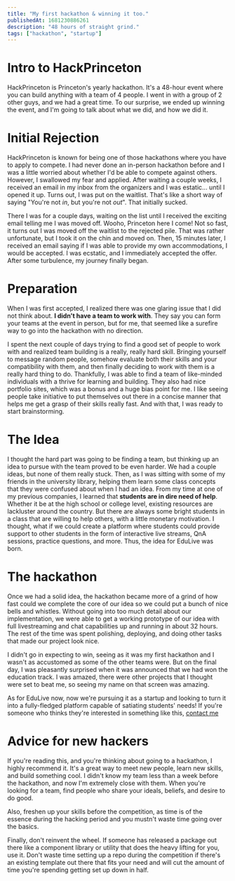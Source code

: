 ```yaml
---
title: "My first hackathon & winning it too."
publishedAt: 1681230886261
description: "48 hours of straight grind."
tags: ["hackathon", "startup"]
---
```


# Intro to HackPrinceton

HackPrinceton is Princeton's yearly hackathon. It's a 48-hour event where you can build anything with a team of 4 people.
I went in with a group of 2 other guys, and we had a great time. To our surprise, we ended up winning the event, and I'm going to talk about what we did, and how we did it.

# Initial Rejection

HackPrinceton is known for being one of those hackathons where you have to apply to compete. I had never done an in-person hackathon before and I was a little worried about whether I'd be able to compete against others. However, I swallowed my fear and applied. After waiting a couple weeks, I received an email in my inbox from the organizers and I was estatic... until I opened it up. Turns out, I was put on the waitlist. That's like a short way of saying "You're not _in_, but you're not _out_". That initially sucked.

There I was for a couple days, waiting on the list until I received the exciting email telling me I was moved off. Wooho, Princeton here I come! Not so fast, it turns out I was moved off the waitlist to the rejected pile. That was rather unfortunate, but I took it on the chin and moved on.
Then, 15 minutes later, I received an email saying if I was able to provide my own accommodations, I would be accepted. I was ecstatic, and I immediately accepted the offer. After some turbulence, my journey finally began.

# Preparation

When I was first accepted, I realized there was one glaring issue that I did not think about. **I didn't have a team to work with**. They say you can form your teams at the event in person, but for me, that seemed like a surefire way to go into the hackathon with no direction.

I spent the next couple of days trying to find a good set of people to work with and realized team building is a really, really hard skill. Bringing yourself to message random people, somehow evaluate both their skills and your compatibility with them, and then finally deciding to work with them is a really hard thing to do.
Thankfully, I was able to find a team of like-minded individuals with a thrive for learning and building. They also had nice portfolio sites, which was a bonus and a huge bias point for me. I like seeing people take initiative to put themselves out there in a concise manner that helps me get a grasp of their skills really fast. And with that, I was ready to start brainstorming.

# The Idea

I thought the hard part was going to be finding a team, but thinking up an idea to pursue with the team proved to be even harder. We had a couple ideas, but none of them really stuck.
Then, as I was sitting with some of my friends in the university library, helping them learn some class concepts that they were confused about when I had an idea. From my time at one of my previous companies, I learned that **students are in dire need of help**.
Whether it be at the high school or college level, existing resources are lackluster around the country. But there are always some bright students in a class that are willing to help others, with a little monetary motivation.
I thought, what if we could create a platform where students could provide support to other students in the form of interactive live streams, QnA sessions, practice questions, and more. Thus, the idea for EduLive was born.

# The hackathon

Once we had a solid idea, the hackathon became more of a grind of how fast could we complete the core of our idea so we could put a bunch of nice bells and whistles. Without going into too much detail about our implementation, we were able to get a working prototype of our idea with full livestreaming and chat capabilities up and running in about 32 hours.
The rest of the time was spent polishing, deploying, and doing other tasks that made our project look nice.

I didn't go in expecting to win, seeing as it was my first hackathon and I wasn't as accustomed as some of the other teams were. But on the final day, I was pleasantly surprised when it was announced that we had won the education track.
I was amazed, there were other projects that I thought were set to beat me, so seeing my name on that screen was amazing.

As for EduLive now, now we're pursuing it as a startup and looking to turn it into a fully-fledged platform capable of satiating students' needs! If you're someone who thinks they're interested in something like this, [contact me](mailto:contact@nico.engineer)

# Advice for new hackers

If you're reading this, and you're thinking about going to a hackathon, I highly recommend it. It's a great way to meet new people, learn new skills, and build something cool.
I didn't know my team less than a week before the hackathon, and now I'm extremely close with them. When you're looking for a team, find people who share your ideals, beliefs, and desire to do good.

Also, freshen up your skills before the competition, as time is of the essence during the hacking period and you mustn't waste time going over the basics.

Finally, don't reinvent the wheel. If someone has released a package out there like a component library or utility that does the heavy lifting for you, use it. Don't waste time setting up a repo during the competition if there's an existing template out there that fits your need and will cut the amount of time you're spending getting set up down in half.
